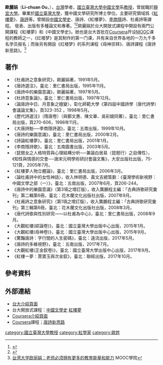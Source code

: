 {{Infobox writer
| name          = 歐麗娟
| image         = 
| image_size    = 
| occupation    = 國立臺灣大學中國文學系教授
| period        = 
<!-- 未知參數 | sex           = 女 -->
| birth_date    = {{birth year and age|1965}}
| birth_place   = 臺灣
| death_date    = 
| death_place   = 
| nationality   = {{ROC}}
| spouse        = 
| subject       = [[紅樓夢|紅樓夢]]、[[唐詩|唐詩]]等
}}
'''歐麗娟'''（'''Li-chuan Ou'''，{{bd|1965年}}），[[台灣|台灣]]學者，[[國立臺灣大學|國立臺灣大學]][[中國文學|中國文學]]系[[教授|教授]]，曾就職於[[靜宜大學|靜宜大學]]。畢業於[[國立臺灣大學|國立臺灣大學]]，獲中國文學研究所博士學位。主要研究領域爲《[[紅樓夢|紅樓夢]]》、[[唐詩|唐詩]]等。曾開設[[中國文學史|中國文學史]]、唐詩、《紅樓夢》、[[李商隱|李商隱]]詩、杜甫詩等課程。 發表、出版有多種論文和專著。<ref>{{Cite web |url=http://homepage.ntu.edu.tw/~chinlit/ch/html/MA3pas002.htm |title=台灣大學计算机及信息网络中心 |access-date=2017-01-13 |archive-date=2015-05-18 |archive-url=https://web.archive.org/web/20150518033200/http://homepage.ntu.edu.tw/~chinlit/ch/html/MA3pas002.htm |dead-url=no }}</ref><ref>{{Cite web |url=http://www.cl.ntu.edu.tw/people/bio.php?PID=55#personal_writing |title=台大介紹頁面 |access-date=2017-01-13 |archive-url=https://web.archive.org/web/20170116182058/http://www.cl.ntu.edu.tw/people/bio.php?PID=55#personal_writing |archive-date=2017-01-16 |dead-url=yes }}</ref>歐麗娟於台大開放式課程中開設有兩門公開課程《紅樓夢》和《中國文學史》。她也是台大首批在[[Coursera|Coursera]]开设[[MOOC|MOOC]]课程的教師之一，《红楼梦》是其制作的第一门课，共有来自世界各地的一万九千多名学员报名；而後另有開設《红楼梦》的系列课程《母神崇拜》、唐詩課程《唐詩新思路》。<ref>[http://mooc.guokr.com/post/611178/  台湾大学欧丽娟：老师必须拥有更多的教育能量和能力] {{Wayback|url=http://mooc.guokr.com/post/611178/ |date=20170118042123 }} MOOC學院</ref>

==著作==
*《杜甫詩之意象研究》，歐麗娟著，1991年5月。
*《唐詩選注》，臺北：里仁書局出版，1995年11月。
*《唐詩中的樂園意識》，歐麗娟著，1997年5月。
*《杜詩意象論》，臺北：里仁書局出版，1997年12月。
*〈論唐詩中日、月意象之嬗變〉，彰化師範大學《第四屆中國詩學（唐代詩學）會議論文集》，頁323-352 ，1998年5月。
*《歷代詩選注》（隋唐卷）（與鄭文惠、陳文華、吳彩娥同著），臺北：里仁書局出版，頁270-606，1998年11月。
*《大唐詩魁──李商隱詩選》，臺北：五南出版，1999年10月。
*《唐詩的樂園意識》，臺北：里仁書局出版，2000年2月。
*《詩論紅樓夢》，臺北：里仁書局出版，2001年1月。
*《李商隱詩歌》，臺北：五南圖書出版，2003年5月。
*〈琵琶女之人格特質與心理結構分析──兼論白居易〈琵琶行〉之自傳性〉，《知性與情感的交會──唐宋元明學術研討會論文集》，大安出版社出版，75-121頁，2005年7月。
*《紅樓夢人物立體論》，臺北：里仁書局出版，2006年3月。
*〈論杜甫詩中的女性神話〉，收入林明德、黃文吉總策劃：《臺灣學術新視野：中國文學之部（一）》，臺北：五南出版，2007年6月，頁206-244。
*《唐詩中的樂園意識》（第3項之增訂版），收入龔鵬程主編：「古典詩歌研究彙刊」第二輯第6冊，臺北：花木蘭文化出版社出版，2007年9月。
*《杜甫詩之意象研究》（第1項之增訂版），收入龔鵬程主編：「古典詩歌研究彙刊」第三輯第6冊，臺北：花木蘭文化出版社出版，2008年3月。
*《唐代詩歌與性別研究——以杜甫為中心》，臺北：里仁書局出版，2008年9月。
*《大觀紅樓(綜論卷)》，臺北：國立臺灣大學出版中心出版，2015年1月。
*《大觀紅樓(母神卷)》，臺北：國立臺灣大學出版中心出版，2015年9月。
*《驚豔唐詩：字行間的人生密碼》，臺北：遠流出版，2017年5月。
*《唐詩的多維視野》，臺北：五南出版，2017年7月。
*《大觀紅樓(正金釵卷)》，臺北：國立臺灣大學出版中心出版，2017年9月。
*《紅樓一夢：賈寶玉與次金釵》，臺北：聯經出版，2017年10月。

==參考資料==
{{reflist}}
==外部連結==
*[https://web.archive.org/web/20170116182058/http://www.cl.ntu.edu.tw/people/bio.php?PID=55#personal_writing 台大介紹頁面]
*台大開放式課程：[http://ocw.aca.ntu.edu.tw/ntu-ocw/index.php/ocw/cou/102S104/6 中國文學史] {{Wayback|url=http://ocw.aca.ntu.edu.tw/ntu-ocw/index.php/ocw/cou/102S104/6 |date=20161007015234 }}  [http://ocw.aca.ntu.edu.tw/ntu-ocw/index.php/ocw/cou_extend/108 紅樓夢] {{Wayback|url=http://ocw.aca.ntu.edu.tw/ntu-ocw/index.php/ocw/cou_extend/108 |date=20180712032740 }}
*[[Coursera|Coursera]][https://www.coursera.org/instructor/chuan 介紹頁面] {{Wayback|url=https://www.coursera.org/instructor/chuan |date=20201205131813 }}
*[[Coursera|Coursera]]課程；[https://www.coursera.org/learn/tang-poems 唐詩新思路] {{Wayback|url=https://www.coursera.org/learn/tang-poems |date=20201022044439 }}
[[category:國立臺灣大學教授|category:國立臺灣大學教授]]
[[category:紅學家|category:紅學家]]
[[category:歐姓|category:歐姓]]